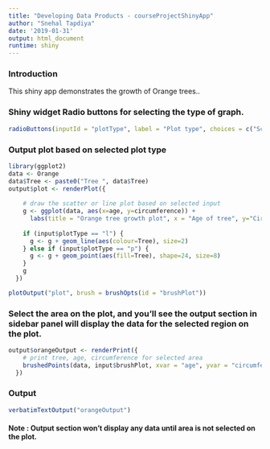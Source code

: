 ```yaml
---
title: "Developing Data Products - courseProjectShinyApp"
author: "Snehal Tapdiya"
date: '2019-01-31'
output: html_document
runtime: shiny
---
```


### Introduction
This shiny app demonstrates the growth of Orange trees..

### Shiny widget Radio buttons for selecting the type of graph.

```r
radioButtons(inputId = "plotType", label = "Plot type", choices = c("Scatter"="p", "Line"="l"))
```

### Output plot based on selected plot type

```r
library(ggplot2)
data <- Orange
data$Tree <- paste0("Tree ", data$Tree)
output$plot <- renderPlot({
    
    # draw the scatter or line plot based on selected input
    g <- ggplot(data, aes(x=age, y=circumference)) + 
      labs(title = "Orange tree growth plot", x = "Age of tree", y="Circumference of tree")
    
    if (input$plotType == "l") {
      g <- g + geom_line(aes(colour=Tree), size=2)
    } else if (input$plotType == "p") {
      g <- g + geom_point(aes(fill=Tree), shape=24, size=8)
    }
    g
  })

plotOutput("plot", brush = brushOpts(id = "brushPlot"))

```

### Select the area on the plot, and you'll see the output section in sidebar panel will display the data for the selected region on the plot.

```r
output$orangeOutput <- renderPrint({
    # print tree, age, circumference for selected area
    brushedPoints(data, input$brushPlot, xvar = "age", yvar = "circumference")
  })

```

### Output

```r
verbatimTextOutput("orangeOutput")

```

#### Note : Output section won't display any data until area is not selected on the plot.